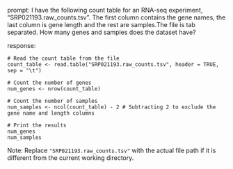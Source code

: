 prompt:
I have the following count table for an RNA-seq experiment, "SRP021193.raw_counts.tsv". The first column contains the gene names, the last column is gene length and the rest are samples.The file is tab separated. How many genes and samples does the dataset have?

response:
```
# Read the count table from the file
count_table <- read.table("SRP021193.raw_counts.tsv", header = TRUE, sep = "\t")

# Count the number of genes
num_genes <- nrow(count_table)

# Count the number of samples
num_samples <- ncol(count_table) - 2 # Subtracting 2 to exclude the gene name and length columns

# Print the results
num_genes
num_samples
```
Note: Replace `"SRP021193.raw_counts.tsv"` with the actual file path if it is different from the current working directory.
